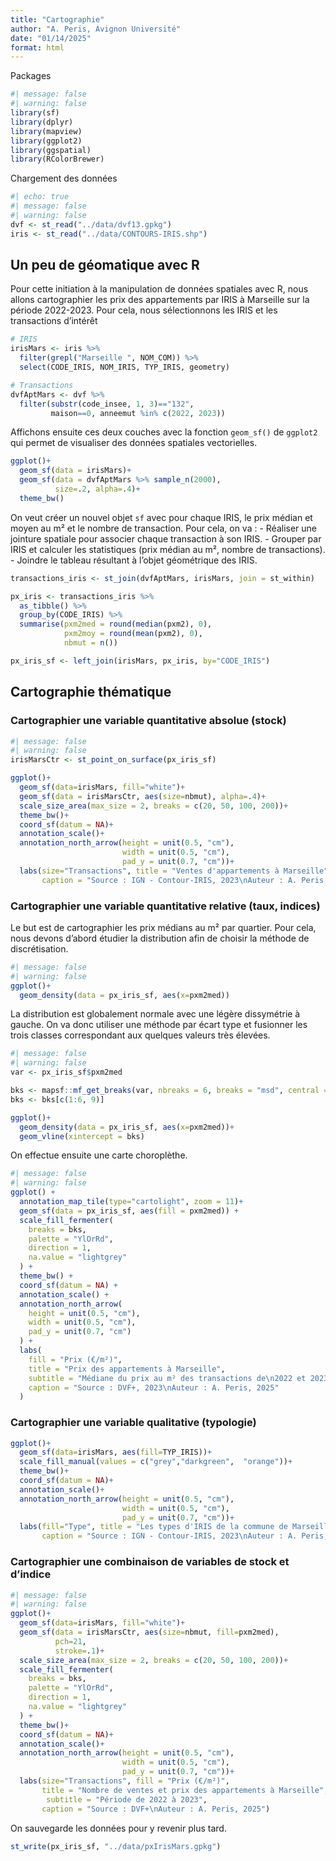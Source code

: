 ```yaml
---
title: "Cartographie"
author: "A. Peris, Avignon Université"
date: "01/14/2025"
format: html
---
```

Packages
```r
#| message: false
#| warning: false
library(sf)
library(dplyr)
library(mapview)
library(ggplot2)
library(ggspatial)
library(RColorBrewer)
```

Chargement des données

```r
#| echo: true
#| message: false
#| warning: false
dvf <- st_read("../data/dvf13.gpkg")
iris <- st_read("../data/CONTOURS-IRIS.shp")
```

## Un peu de géomatique avec R

Pour cette initiation à la manipulation de données spatiales avec R, nous allons cartographier les prix des appartements par IRIS à Marseille sur la période 2022-2023. Pour cela, nous sélectionnons les IRIS et les transactions d'intérêt

```r
# IRIS
irisMars <- iris %>% 
  filter(grepl("Marseille ", NOM_COM)) %>% 
  select(CODE_IRIS, NOM_IRIS, TYP_IRIS, geometry)

# Transactions
dvfAptMars <- dvf %>% 
  filter(substr(code_insee, 1, 3)=="132", 
         maison==0, anneemut %in% c(2022, 2023))
```

Affichons ensuite ces deux couches avec la fonction `geom_sf()` de `ggplot2` qui permet de visualiser des données spatiales vectorielles. 

```r
ggplot()+
  geom_sf(data = irisMars)+
  geom_sf(data = dvfAptMars %>% sample_n(2000), 
          size=.2, alpha=.4)+
  theme_bw()
```

On veut créer un nouvel objet `sf` avec pour chaque IRIS, le prix médian et moyen au m² et le nombre de transaction. Pour cela, on va :
- Réaliser une jointure spatiale pour associer chaque transaction à son IRIS.
- Grouper par IRIS et calculer les statistiques (prix médian au m², nombre de transactions).
- Joindre le tableau résultant à l'objet géométrique des IRIS.

```r
transactions_iris <- st_join(dvfAptMars, irisMars, join = st_within)

px_iris <- transactions_iris %>% 
  as_tibble() %>% 
  group_by(CODE_IRIS) %>% 
  summarise(pxm2med = round(median(pxm2), 0), 
            pxm2moy = round(mean(pxm2), 0), 
            nbmut = n())

px_iris_sf <- left_join(irisMars, px_iris, by="CODE_IRIS")
```

## Cartographie thématique

### Cartographier une variable quantitative absolue (stock)

```r
#| message: false
#| warning: false
irisMarsCtr <- st_point_on_surface(px_iris_sf)

ggplot()+
  geom_sf(data=irisMars, fill="white")+
  geom_sf(data = irisMarsCtr, aes(size=nbmut), alpha=.4)+
  scale_size_area(max_size = 2, breaks = c(20, 50, 100, 200))+
  theme_bw()+
  coord_sf(datum = NA)+
  annotation_scale()+
  annotation_north_arrow(height = unit(0.5, "cm"), 
                         width = unit(0.5, "cm"), 
                         pad_y = unit(0.7, "cm"))+
  labs(size="Transactions", title = "Ventes d'appartements à Marseille", 
       caption = "Source : IGN - Contour-IRIS, 2023\nAuteur : A. Peris, 2025")
```

### Cartographier une variable quantitative relative (taux, indices)

Le but est de cartographier les prix médians au m² par quartier. Pour cela, nous devons d'abord étudier la distribution afin de choisir la méthode de discrétisation. 

```r
#| message: false
#| warning: false
ggplot()+
  geom_density(data = px_iris_sf, aes(x=pxm2med))
```
La distribution est globalement normale avec une légère dissymétrie à gauche. On va donc utiliser une méthode par écart type et fusionner les trois classes correspondant aux quelques valeurs très élevées.

```r
#| message: false
#| warning: false
var <- px_iris_sf$pxm2med

bks <- mapsf::mf_get_breaks(var, nbreaks = 6, breaks = "msd", central = T)
bks <- bks[c(1:6, 9)]

ggplot()+
  geom_density(data = px_iris_sf, aes(x=pxm2med))+
  geom_vline(xintercept = bks)
```
On effectue ensuite une carte choroplèthe.

```r
#| message: false
#| warning: false
ggplot() +
  annotation_map_tile(type="cartolight", zoom = 11)+
  geom_sf(data = px_iris_sf, aes(fill = pxm2med)) +
  scale_fill_fermenter(
    breaks = bks,
    palette = "YlOrRd", 
    direction = 1, 
    na.value = "lightgrey"
  ) +
  theme_bw() +
  coord_sf(datum = NA) +
  annotation_scale() +
  annotation_north_arrow(
    height = unit(0.5, "cm"), 
    width = unit(0.5, "cm"), 
    pad_y = unit(0.7, "cm")
  ) +
  labs(
    fill = "Prix (€/m²)", 
    title = "Prix des appartements à Marseille", 
    subtitle = "Médiane du prix au m² des transactions de\n2022 et 2023 dans chaque IRIS",
    caption = "Source : DVF+, 2023\nAuteur : A. Peris, 2025"
  )
```


### Cartographier une variable qualitative (typologie)

```r
ggplot()+
  geom_sf(data=irisMars, aes(fill=TYP_IRIS))+
  scale_fill_manual(values = c("grey","darkgreen",  "orange"))+
  theme_bw()+
  coord_sf(datum = NA)+
  annotation_scale()+
  annotation_north_arrow(height = unit(0.5, "cm"), 
                         width = unit(0.5, "cm"), 
                         pad_y = unit(0.7, "cm"))+
  labs(fill="Type", title = "Les types d'IRIS de la commune de Marseille", 
       caption = "Source : IGN - Contour-IRIS, 2023\nAuteur : A. Peris, 2025")
```

### Cartographier une combinaison de variables de stock et d'indice

```r
#| message: false
#| warning: false
ggplot()+
  geom_sf(data=irisMars, fill="white")+
  geom_sf(data = irisMarsCtr, aes(size=nbmut, fill=pxm2med),
          pch=21, 
          stroke=.1)+
  scale_size_area(max_size = 2, breaks = c(20, 50, 100, 200))+
  scale_fill_fermenter(
    breaks = bks,
    palette = "YlOrRd", 
    direction = 1, 
    na.value = "lightgrey"
  ) +
  theme_bw()+
  coord_sf(datum = NA)+
  annotation_scale()+
  annotation_north_arrow(height = unit(0.5, "cm"), 
                         width = unit(0.5, "cm"), 
                         pad_y = unit(0.7, "cm"))+
  labs(size="Transactions", fill = "Prix (€/m²)", 
       title = "Nombre de ventes et prix des appartements à Marseille", 
        subtitle = "Période de 2022 à 2023",
       caption = "Source : DVF+\nAuteur : A. Peris, 2025")
```

On sauvegarde les données pour y revenir plus tard.
```r
st_write(px_iris_sf, "../data/pxIrisMars.gpkg")
```

